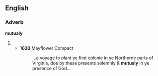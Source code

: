 ==English==

===Adverb===
'''mutualy'''

# {{archaic spelling of|mutually}}
#* '''1620''' Mayflower Compact
#*: ...a voyage to plant ye first colonie in ye Northerne parts of Virginia, doe by these presents solemnly & '''mutualy''' in ye presence of God...